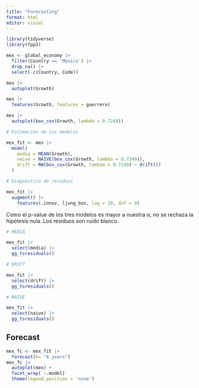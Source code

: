 ```yaml
---
title: "Forecasting"
format: html
editor: visual
---
```


```r
library(tidyverse)
library(fpp3)
```

```r
mex <- global_economy |> 
  filter(Country == 'Mexico') |> 
  drop_na() |> 
  select(-c(Country, Code))

mex |> 
  autoplot(Growth)

mex |> 
  features(Growth, features = guerrero)

mex |> 
  autoplot(box_cox(Growth, lambda = 0.7249))

```

```r
# Estimación de los modelos

mex_fit <- mex |>
  model(
    media = MEAN(Growth),
    naive = NAIVE(box_cox(Growth, lambda = 0.7249)),
    drift = RW(box_cox(Growth, lambda = 0.7249) ~ drift())
  )

```

```r

# Diagnóstico de residuos

mex_fit |>
  augment() |> 
    features(.innov, ljung_box, lag = 10, dof = 0)
```

Como el p-value de los tres modelos es mayor a nuestra $\alpha$, no se rechaza la hipótesis nula. Los residuos son ruido blanco.

```r
# MEDIA

mex_fit |> 
  select(media) |>
  gg_tsresiduals()
```

```r
# DRIFT

mex_fit |> 
  select(drift) |>
  gg_tsresiduals()

```


```r
# NAIVE

mex_fit |> 
  select(naive) |>
  gg_tsresiduals()

```

## Forecast

```r
mex_fc <- mex_fit |> 
  forecast(h= "6 years")
mex_fc |> 
  autoplot(mex) +
  facet_wrap( ~.model)
  theme(legend.position = 'none')
```

